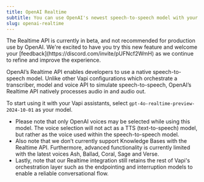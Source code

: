 ```yaml
---
title: OpenAI Realtime
subtitle: You can use OpenAI's newest speech-to-speech model with your Vapi assistants.
slug: openai-realtime
---
```


<Note>
  The Realtime API is currently in beta, and not recommended for production use by OpenAI. We're excited to have you try this new feature and welcome your [feedback](https://discord.com/invite/pUFNcf2WmH) as we continue to refine and improve the experience.
</Note>

OpenAI’s Realtime API enables developers to use a native speech-to-speech model. Unlike other Vapi configurations which orchestrate a transcriber, model and voice API to simulate speech-to-speech, OpenAI’s Realtime API natively processes audio in and audio out.

To start using it with your Vapi assistants, select `gpt-4o-realtime-preview-2024-10-01` as your model. 
- Please note that only OpenAI voices may be selected while using this model. The voice selection will not act as a TTS (text-to-speech) model, but rather as the voice used within the speech-to-speech model.
- Also note that we don’t currently support Knowledge Bases with the Realtime API. Furthermore, advanced functionality is currently limited with the latest voices Ash, Ballad, Coral, Sage and Verse.
- Lastly, note that our Realtime integration still retains the rest of Vapi's orchestration layer such as the endpointing and interruption models to enable a reliable conversational flow.